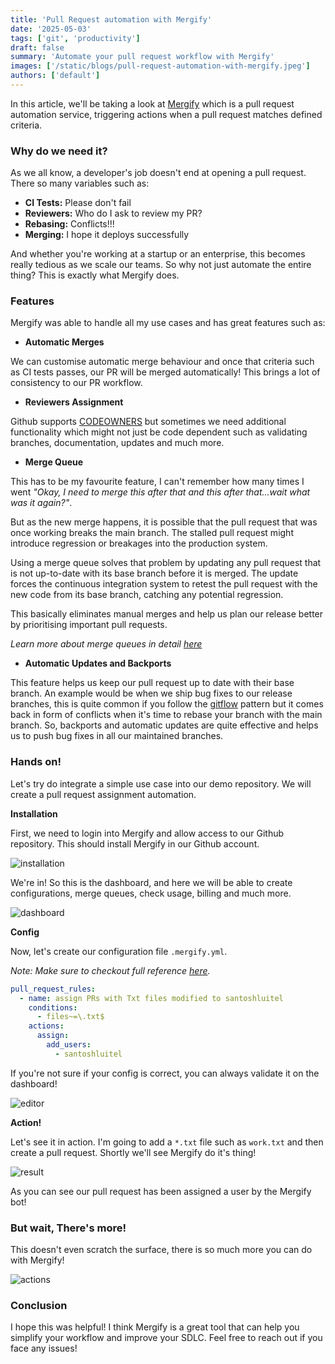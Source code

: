 ```yaml
---
title: 'Pull Request automation with Mergify'
date: '2025-05-03'
tags: ['git', 'productivity']
draft: false
summary: 'Automate your pull request workflow with Mergify'
images: ['/static/blogs/pull-request-automation-with-mergify.jpeg']
authors: ['default']
---
```


In this article, we'll be taking a look at [Mergify](https://mergify.com/?utm_source=article&utm_medium=dev.to&utm_campaign=santoshluitel) which is a pull request automation service, triggering actions when a pull request matches defined criteria.

### Why do we need it?

As we all know, a developer's job doesn't end at opening a pull request. There so many variables such as:

- **CI Tests:** Please don't fail
- **Reviewers:** Who do I ask to review my PR?
- **Rebasing:** Conflicts!!!
- **Merging:** I hope it deploys successfully

And whether you're working at a startup or an enterprise, this becomes really tedious as we scale our teams. So why not just automate the entire thing? This is exactly what Mergify does.

### Features

Mergify was able to handle all my use cases and has great features such as:

- **Automatic Merges**

We can customise automatic merge behaviour and once that criteria such as CI tests passes, our PR will be merged automatically! This brings a lot of consistency to our PR workflow.

- **Reviewers Assignment**

Github supports [CODEOWNERS](https://docs.github.com/en/repositories/managing-your-repositorys-settings-and-features/customizing-your-repository/about-code-owners) but sometimes we need additional functionality which might not just be code dependent such as validating branches, documentation, updates and much more.

- **Merge Queue**

This has to be my favourite feature, I can't remember how many times I went _"Okay, I need to merge this after that and this after that...wait what was it again?"_.

But as the new merge happens, it is possible that the pull request that was once working breaks the main branch. The stalled pull request might introduce regression or breakages into the production system.

Using a merge queue solves that problem by updating any pull request that is not up-to-date with its base branch before it is merged. The update forces the continuous integration system to retest the pull request with the new code from its base branch, catching any potential regression.

This basically eliminates manual merges and help us plan our release better by prioritising important pull requests.

_Learn more about merge queues in detail [here](https://blog.mergify.com/what-is-a-merge-queue/?utm_source=article&utm_medium=dev.to&utm_campaign=santoshluitel)_

- **Automatic Updates and Backports**

This feature helps us keep our pull request up to date with their base branch. An example would be when we ship bug fixes to our release branches, this is quite common if you follow the [gitflow](https://www.atlassian.com/git/tutorials/comparing-workflows/gitflow-workflow) pattern but it comes back in form of conflicts when it's time to rebase your branch with the main branch. So, backports and automatic updates are quite effective and helps us to push bug fixes in all our maintained branches.

### Hands on!

Let's try do integrate a simple use case into our demo repository. We will create a pull request assignment automation.

**Installation**

First, we need to login into Mergify and allow access to our Github repository. This should install Mergify in our Github account.

![installation](https://dev-to-uploads.s3.amazonaws.com/uploads/articles/mj8b8r60vteo2mtvhrwi.png)

We're in! So this is the dashboard, and here we will be able to create configurations, merge queues, check usage, billing and much more.

![dashboard](https://dev-to-uploads.s3.amazonaws.com/uploads/articles/w4urv6jikp4b7l0r07lp.png)

**Config**

Now, let's create our configuration file `.mergify.yml`.

_Note: Make sure to checkout full reference [here](https://docs.mergify.com/configuration/?utm_source=article&utm_medium=dev.to&utm_campaign=santoshluitel)._

```yaml
pull_request_rules:
  - name: assign PRs with Txt files modified to santoshluitel
    conditions:
      - files~=\.txt$
    actions:
      assign:
        add_users:
          - santoshluitel
```

If you're not sure if your config is correct, you can always validate it on the dashboard!

![editor](https://dev-to-uploads.s3.amazonaws.com/uploads/articles/lh9cljdsb1vha6s4j8ky.png)

**Action!**

Let's see it in action. I'm going to add a `*.txt` file such as `work.txt` and then create a pull request. Shortly we'll see Mergify do it's thing!

![result](https://dev-to-uploads.s3.amazonaws.com/uploads/articles/fkkcfm8tz4zf4np2grt9.png)

As you can see our pull request has been assigned a user by the Mergify bot!

### But wait, There's more!

This doesn't even scratch the surface, there is so much more you can do with Mergify!

![actions](https://dev-to-uploads.s3.amazonaws.com/uploads/articles/jiux4arvq4xvmqqy8gsl.png)

### Conclusion

I hope this was helpful! I think Mergify is a great tool that can help you simplify your workflow and improve your SDLC. Feel free to reach out if you face any issues!
